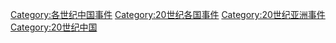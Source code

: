 [[Category:各世纪中国事件|Category:各世纪中国事件]]
[[Category:20世纪各国事件|Category:20世纪各国事件]]
[[Category:20世纪亚洲事件|Category:20世纪亚洲事件]]
[[Category:20世纪中国|Category:20世纪中国]]